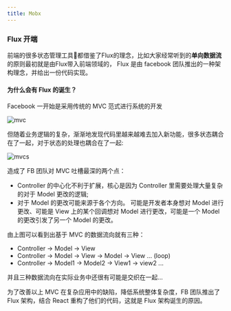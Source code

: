 ```yaml
---
title: Mobx
---
```


### Flux 开端

前端的很多状态管理工具🔧都借鉴了Flux的理念，比如大家经常听到的**单向数据流**的原则最初就是由Flux带入前端领域的， Flux 是由 facebook 团队推出的一种架构理念，并给出一份代码实现。


#### 为什么会有 Flux 的诞生？

Facebook 一开始是采用传统的 MVC 范式进行系统的开发

![mvc](/img/mvc.png)

但随着业务逻辑的复杂，渐渐地发现代码里越来越难去加入新功能，很多状态耦合在了一起，对于状态的处理也耦合在了一起:

![mvcs](/img/mvcs.png)

造成了 FB 团队对 MVC 吐槽最深的两个点：

* Controller 的中心化不利于扩展，核心是因为 Controller 里需要处理大量复杂的对于 Model 更改的逻辑;
* 对于 Model 的更改可能来源于各个方向。 可能是开发者本身想对 Model 进行更改、可能是 View 上的某个回调想对 Model 进行更改，可能是一个 Model 的更改引发了另一个 Model 的更改。


由上图可以看到出基于 MVC 的数据流向就有三种：

* Controller -> Model -> View
* Controller -> Model -> View -> Model -> View ... (loop)
* Controller -> Model1 -> Model2 -> View1 -> view2 ...

并且三种数据流向在实际业务中还很有可能是交织在一起...

为了改善以上 MVC 在复杂应用中的缺陷，降低系统整体复杂度，FB 团队推出了 Flux 架构，结合 React 重构了他们的代码，这就是 Flux 架构诞生的原因。





